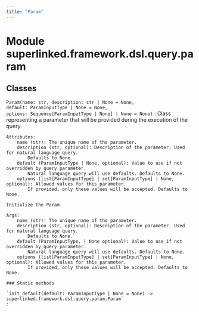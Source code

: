 ```yaml
---
title: "Param"
---
```


Module superlinked.framework.dsl.query.param
============================================

Classes
-------

`Param(name: str, description: str | None = None, default: ParamInputType | None = None, options: Sequence[ParamInputType | None] | None = None)`
:   Class representing a parameter that will be provided during the execution of the query.
    
    Attributes:
        name (str): The unique name of the parameter.
        description (str, optional): Description of the parameter. Used for natural language query.
            Defaults to None.
        default (ParamInputType | None, optional): Value to use if not overridden by query parameter.
            Natural language query will use defaults. Defaults to None.
        options (list[ParamInputType] | set[ParamInputType] | None, optional): Allowed values for this parameter.
            If provided, only these values will be accepted. Defaults to None.
    
    Initialize the Param.
    
    Args:
        name (str): The unique name of the parameter.
        description (str, optional): Description of the parameter. Used for natural language query.
            Defaults to None.
        default (ParamInputType, | None optional): Value to use if not overridden by query parameter.
            Natural language query will use defaults. Defaults to None.
        options (list[ParamInputType] | set[ParamInputType] | None, optional): Allowed values for this parameter.
            If provided, only these values will be accepted. Defaults to None.

    ### Static methods

    `init_default(default: ParamInputType | None = None) ‑> superlinked.framework.dsl.query.param.Param`
    :